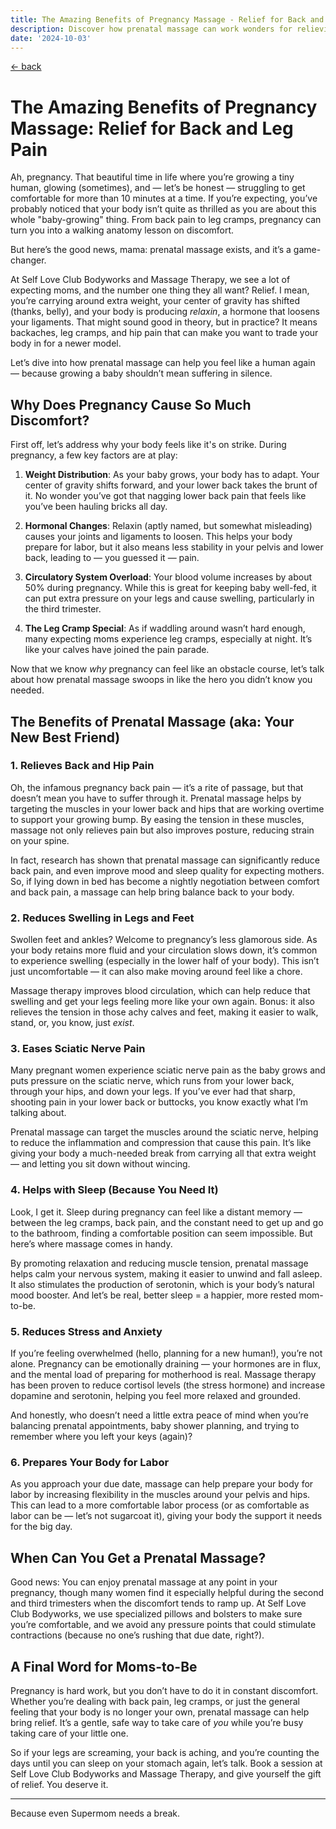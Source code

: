 ```yaml
---
title: The Amazing Benefits of Pregnancy Massage - Relief for Back and Leg Pain
description: Discover how prenatal massage can work wonders for relieving back and leg pain during pregnancy, offering much-needed relief for expecting mothers. Book now at Self Love Club in Wilmington, NC
date: '2024-10-03'
---
```

[&larr; back](/blog)

# The Amazing Benefits of Pregnancy Massage: Relief for Back and Leg Pain

Ah, pregnancy. That beautiful time in life where you’re growing a tiny human, glowing (sometimes), and — let’s be honest — struggling to get comfortable for more than 10 minutes at a time. If you’re expecting, you’ve probably noticed that your body isn’t quite as thrilled as you are about this whole "baby-growing" thing. From back pain to leg cramps, pregnancy can turn you into a walking anatomy lesson on discomfort.

But here’s the good news, mama: prenatal massage exists, and it’s a game-changer.

At Self Love Club Bodyworks and Massage Therapy, we see a lot of expecting moms, and the number one thing they all want? Relief. I mean, you’re carrying around extra weight, your center of gravity has shifted (thanks, belly), and your body is producing *relaxin*, a hormone that loosens your ligaments. That might sound good in theory, but in practice? It means backaches, leg cramps, and hip pain that can make you want to trade your body in for a newer model. 

Let’s dive into how prenatal massage can help you feel like a human again — because growing a baby shouldn’t mean suffering in silence.

## Why Does Pregnancy Cause So Much Discomfort?

First off, let’s address why your body feels like it's on strike. During pregnancy, a few key factors are at play:

1. **Weight Distribution**: As your baby grows, your body has to adapt. Your center of gravity shifts forward, and your lower back takes the brunt of it. No wonder you’ve got that nagging lower back pain that feels like you’ve been hauling bricks all day.

2. **Hormonal Changes**: Relaxin (aptly named, but somewhat misleading) causes your joints and ligaments to loosen. This helps your body prepare for labor, but it also means less stability in your pelvis and lower back, leading to — you guessed it — pain.

3. **Circulatory System Overload**: Your blood volume increases by about 50% during pregnancy. While this is great for keeping baby well-fed, it can put extra pressure on your legs and cause swelling, particularly in the third trimester.

4. **The Leg Cramp Special**: As if waddling around wasn’t hard enough, many expecting moms experience leg cramps, especially at night. It’s like your calves have joined the pain parade.

Now that we know *why* pregnancy can feel like an obstacle course, let’s talk about how prenatal massage swoops in like the hero you didn’t know you needed.

## The Benefits of Prenatal Massage (aka: Your New Best Friend)

### 1. **Relieves Back and Hip Pain**

Oh, the infamous pregnancy back pain — it’s a rite of passage, but that doesn’t mean you have to suffer through it. Prenatal massage helps by targeting the muscles in your lower back and hips that are working overtime to support your growing bump. By easing the tension in these muscles, massage not only relieves pain but also improves posture, reducing strain on your spine.

In fact, research has shown that prenatal massage can significantly reduce back pain, and even improve mood and sleep quality for expecting mothers. So, if lying down in bed has become a nightly negotiation between comfort and back pain, a massage can help bring balance back to your body.

### 2. **Reduces Swelling in Legs and Feet**

Swollen feet and ankles? Welcome to pregnancy’s less glamorous side. As your body retains more fluid and your circulation slows down, it’s common to experience swelling (especially in the lower half of your body). This isn’t just uncomfortable — it can also make moving around feel like a chore.

Massage therapy improves blood circulation, which can help reduce that swelling and get your legs feeling more like your own again. Bonus: it also relieves the tension in those achy calves and feet, making it easier to walk, stand, or, you know, just *exist*.

### 3. **Eases Sciatic Nerve Pain**

Many pregnant women experience sciatic nerve pain as the baby grows and puts pressure on the sciatic nerve, which runs from your lower back, through your hips, and down your legs. If you’ve ever had that sharp, shooting pain in your lower back or buttocks, you know exactly what I’m talking about.

Prenatal massage can target the muscles around the sciatic nerve, helping to reduce the inflammation and compression that cause this pain. It’s like giving your body a much-needed break from carrying all that extra weight — and letting you sit down without wincing.

### 4. **Helps with Sleep (Because You Need It)**

Look, I get it. Sleep during pregnancy can feel like a distant memory — between the leg cramps, back pain, and the constant need to get up and go to the bathroom, finding a comfortable position can seem impossible. But here’s where massage comes in handy.

By promoting relaxation and reducing muscle tension, prenatal massage helps calm your nervous system, making it easier to unwind and fall asleep. It also stimulates the production of serotonin, which is your body’s natural mood booster. And let’s be real, better sleep = a happier, more rested mom-to-be.

### 5. **Reduces Stress and Anxiety**

If you’re feeling overwhelmed (hello, planning for a new human!), you’re not alone. Pregnancy can be emotionally draining — your hormones are in flux, and the mental load of preparing for motherhood is real. Massage therapy has been proven to reduce cortisol levels (the stress hormone) and increase dopamine and serotonin, helping you feel more relaxed and grounded. 

And honestly, who doesn’t need a little extra peace of mind when you’re balancing prenatal appointments, baby shower planning, and trying to remember where you left your keys (again)?

### 6. **Prepares Your Body for Labor**

As you approach your due date, massage can help prepare your body for labor by increasing flexibility in the muscles around your pelvis and hips. This can lead to a more comfortable labor process (or as comfortable as labor can be — let’s not sugarcoat it), giving your body the support it needs for the big day.

## When Can You Get a Prenatal Massage?

Good news: You can enjoy prenatal massage at any point in your pregnancy, though many women find it especially helpful during the second and third trimesters when the discomfort tends to ramp up. At Self Love Club Bodyworks, we use specialized pillows and bolsters to make sure you’re comfortable, and we avoid any pressure points that could stimulate contractions (because no one’s rushing that due date, right?).

## A Final Word for Moms-to-Be

Pregnancy is hard work, but you don’t have to do it in constant discomfort. Whether you’re dealing with back pain, leg cramps, or just the general feeling that your body is no longer your own, prenatal massage can help bring relief. It’s a gentle, safe way to take care of *you* while you’re busy taking care of your little one.

So if your legs are screaming, your back is aching, and you’re counting the days until you can sleep on your stomach again, let’s talk. Book a session at Self Love Club Bodyworks and Massage Therapy, and give yourself the gift of relief. You deserve it.

---

Because even Supermom needs a break.
